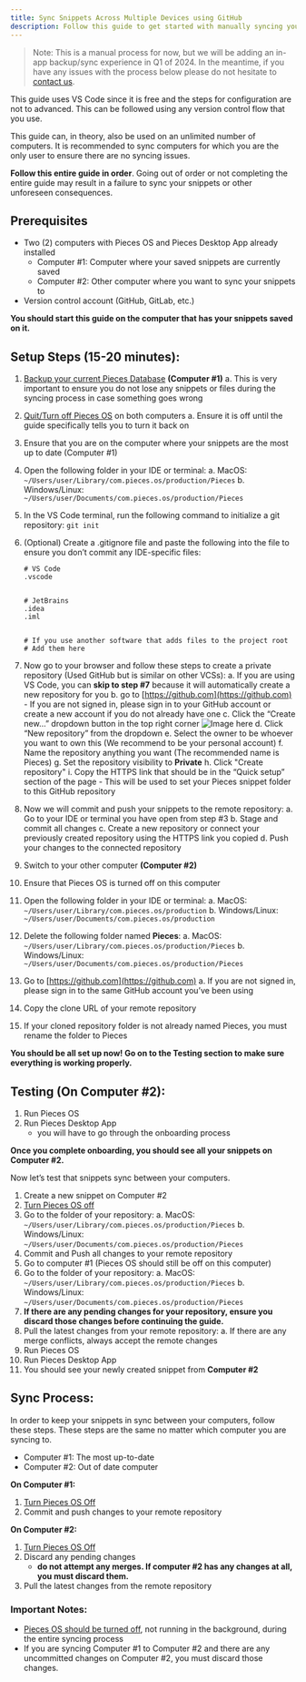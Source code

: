 ```yaml
---
title: Sync Snippets Across Multiple Devices using GitHub
description: Follow this guide to get started with manually syncing your code snippets on multiple devices, so you always have them.
---
```


> Note: This is a manual process for now, but we will be adding an in-app backup/sync experience in Q1 of 2024. In the meantime, if you have any issues with the process below please do not hesitate to [contact us](https://getpieces.typeform.com/to/mCjBSIjF#page=docs-syncing-across-devices).

This guide uses VS Code since it is free and the steps for configuration are not to advanced. This can be followed using any version control flow that you use.

This guide can, in theory, also be used on an unlimited number of computers. It is recommended to sync computers for which you are the only user to ensure there are no syncing issues.

**Follow this entire guide in order**. Going out of order or not completing the entire guide may result in a failure to sync your snippets or other unforeseen consequences.

## Prerequisites
- Two (2) computers with Pieces OS and Pieces Desktop App already installed
    - Computer #1: Computer where your saved snippets are currently saved
    - Computer #2: Other computer where you want to sync your snippets to
- Version control account (GitHub, GitLab, etc.)

**You should start this guide on the computer that has your snippets saved on it.**

## Setup Steps (15-20 minutes):
1. [Backup your current Pieces Database](https://docs.pieces.app/features/back-up-and-restore#creating-the-backup) **(Computer #1)**
    a. This is very important to ensure you do not lose any snippets or files during the syncing process in case something goes wrong
2. [Quit/Turn off Pieces OS](https://docs.pieces.app/features/back-up-and-restore#step-1) on both computers
    a. Ensure it is off until the guide specifically tells you to turn it back on
3. Ensure that you are on the computer where your snippets are the most up to date (Computer #1)
4. Open the following folder in your IDE or terminal:
    a. MacOS: `~/Users/user/Library/com.pieces.os/production/Pieces`
    b. Windows/Linux: `~/Users/user/Documents/com.pieces.os/production/Pieces`
5. In the VS Code terminal, run the following command to initialize a git repository: `git init`
6. (Optional) Create a .gitignore file and paste the following into the file to ensure you don’t commit any IDE-specific files:
    ```ignorelang
    # VS Code
    .vscode


    # JetBrains
    .idea
    .iml


    # If you use another software that adds files to the project root
    # Add them here

    ```
7. Now go to your browser and follow these steps to create a private repository (Used GitHub but is similar on other VCSs):
    a. If you are using VS Code, you can **skip to step #7** because it will automatically create a new repository for you
    b. go to [https://github.com](https://github.com)
        - If you are not signed in, please sign in to your GitHub account or create a new account if you do not already have one
    c. Click the “Create new…” dropdown button in the top right corner
        ![Image here](/)
    d. Click “New repository” from the dropdown
    e. Select the owner to be whoever you want to own this (We recommend to be your personal account)
    f. Name the repository anything you want (The recommended name is Pieces)
    g. Set the repository visibility to **Private**
    h. Click "Create repository"
    i. Copy the HTTPS link that should be in the “Quick setup” section of the page
        - This will be used to set your Pieces snippet folder to this GitHub repository

8. Now we will commit and push your snippets to the remote repository:
    a. Go to your IDE or terminal you have open from step #3
    b. Stage and commit all changes
    c. Create a new repository or connect your previously created repository using the HTTPS link you copied
    d. Push your changes to the connected repository
9. Switch to your other computer **(Computer #2)**
10. Ensure that Pieces OS is turned off on this computer
11. Open the following folder in your IDE or terminal:
    a. MacOS: `~/Users/user/Library/com.pieces.os/production`
    b. Windows/Linux: `~/Users/user/Documents/com.pieces.os/production`
12. Delete the following folder named **Pieces**:
    a. MacOS: `~/Users/user/Library/com.pieces.os/production/Pieces`
    b. Windows/Linux: `~/Users/user/Documents/com.pieces.os/production/Pieces`
13. Go to [https://github.com](https://github.com)
    a. If you are not signed in, please sign in to the same GitHub account you’ve been using
14. Copy the clone URL of your remote repository
15. If your cloned repository folder is not already named Pieces, you must rename the folder to Pieces

**You should be all set up now! Go on to the Testing section to make sure everything is working properly.**

## Testing (On Computer #2):
1. Run Pieces OS
2. Run Pieces Desktop App
    - you will have to go through the onboarding process

**Once you complete onboarding, you should see all your snippets on Computer #2.**

Now let’s test that snippets sync between your computers.

1. Create a new snippet on Computer #2
2. [Turn Pieces OS off](https://docs.pieces.app/features/back-up-and-restore#step-1)
3. Go to the folder of your repository:
    a. MacOS: `~/Users/user/Library/com.pieces.os/production/Pieces`
    b. Windows/Linux: `~/Users/user/Documents/com.pieces.os/production/Pieces`
4. Commit and Push all changes to your remote repository
5. Go to computer #1 (Pieces OS should still be off on this computer)
6. Go to the folder of your repository:
    a. MacOS: `~/Users/user/Library/com.pieces.os/production/Pieces`
    b. Windows/Linux: `~/Users/user/Documents/com.pieces.os/production/Pieces`
7. **If there are any pending changes for your repository, ensure you discard those changes before continuing the guide.**
8. Pull the latest changes from your remote repository:
    a. If there are any merge conflicts, always accept the remote changes
9. Run Pieces OS
10. Run Pieces Desktop App
11. You should see your newly created snippet from **Computer #2**

## Sync Process:
In order to keep your snippets in sync between your computers, follow these steps. These steps are the same no matter which computer you are syncing to.

- Computer #1: The most up-to-date
- Computer #2: Out of date computer

**On Computer #1:**
1. [Turn Pieces OS Off](https://docs.pieces.app/features/back-up-and-restore#step-1)
2. Commit and push changes to your remote repository

**On Computer #2:**
1. [Turn Pieces OS Off](https://docs.pieces.app/features/back-up-and-restore#step-1)
2. Discard any pending changes
    - **do not attempt any merges. If computer #2 has any changes at all, you must discard them.**
3. Pull the latest changes from the remote repository


### Important Notes:
- [Pieces OS should be turned off](https://docs.pieces.app/features/back-up-and-restore#step-1), not running in the background, during the entire syncing process
- If you are syncing Computer #1 to Computer #2 and there are any uncommitted changes on Computer #2, you must discard those changes.

